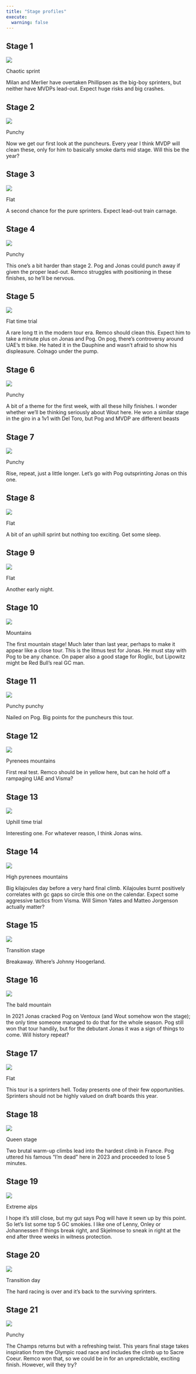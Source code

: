 ```yaml
---
title: "Stage profiles"
execute: 
  warning: false
---
```


## Stage 1

![](profiles_25/stage_1.jpg)

::: {.callout-note title="Terrain type"}
Chaotic sprint
:::

::: {.callout-tip title="Zings summary"}

Milan and Merlier have overtaken Phillipsen as the big-boy sprinters, but neither have MVDPs lead-out. Expect huge risks and big crashes. 

:::

## Stage 2

![](profiles_25/stage_2.jpg)

::: {.callout-note title="Terrain type"}

Punchy
:::

::: {.callout-tip title="Zings summary"}
Now we get our first look at the puncheurs. Every year I think MVDP will clean these, only for him to basically smoke darts mid stage. Will this be the year?
:::

## Stage 3

![](profiles_25/stage_3.jpg)

::: {.callout-note title="Terrain type"}

Flat
:::

::: {.callout-tip title="Zings summary"}
A second chance for the pure sprinters. Expect lead-out train carnage.
:::

## Stage 4

![](profiles_25/stage_4.jpg)

::: {.callout-note title="Terrain type"}

Punchy
:::

::: {.callout-tip title="Zings summary"}

This one's a bit harder than stage 2. Pog and Jonas could punch away if given the proper lead-out. Remco struggles with positioning in these finishes, so he'll be nervous.

:::

## Stage 5

![](profiles_25/stage_5.jpg)

::: {.callout-note title="Terrain type"}

Flat time trial
:::

::: {.callout-tip title="Zings summary"}
A rare long tt in the modern tour era. Remco should clean this. Expect him to take a minute plus on Jonas and Pog. On pog, there's controversy around UAE's tt bike. He hated it in the Dauphine and wasn't afraid to show his displeasure. Colnago under the pump.
:::

## Stage 6

![](profiles_25/stage_6.jpg)

::: {.callout-note title="Terrain type"}

Punchy
:::

::: {.callout-tip title="Zings summary"}

A bit of a theme for the first week, with all these hilly finishes. I wonder whether we'll be thinking seriously about Wout here. He won a similar stage in the giro in a 1v1 with Del Toro, but Pog and MVDP are different beasts
:::

## Stage 7

![](profiles_25/stage_7.jpg)

::: {.callout-note title="Terrain type"}

Punchy
:::

::: {.callout-tip title="Zings summary"}

Rise, repeat, just a little longer. Let's go with Pog outsprinting Jonas on this one.
:::

## Stage 8

![](profiles_25/stage_8.jpg)

::: {.callout-note title="Terrain type"}

Flat
:::

::: {.callout-tip title="Zings summary"}

A bit of an uphill sprint but nothing too exciting. Get some sleep.
:::

## Stage 9

![](profiles_25/stage_9.jpg)

::: {.callout-note title="Terrain type"}

Flat
:::

::: {.callout-tip title="Zings summary"}

Another early night.
:::

## Stage 10

![](profiles_25/stage_10.jpg)

::: {.callout-note title="Terrain type"}

Mountains
:::

::: {.callout-tip title="Zings summary"}

The first mountain stage! Much later than last year, perhaps to make it appear like a close tour. This is the litmus test for Jonas. He must stay with Pog to be any chance. On paper also a good stage for Roglic, but Lipowitz might be Red Bull's real GC man.
:::

## Stage 11

![](profiles_25/stage_11.jpg)

::: {.callout-note title="Terrain type"}

Punchy punchy
:::

::: {.callout-tip title="Zings summary"}

Nailed on Pog. Big points for the puncheurs this tour.
:::

## Stage 12

![](profiles_25/stage_12.jpg)

::: {.callout-note title="Terrain type"}

Pyrenees mountains 
:::

::: {.callout-tip title="Zings summary"}

First real test. Remco should be in yellow here, but can he hold off a rampaging UAE and Visma?
:::

## Stage 13

![](profiles_25/stage_13.jpg)

::: {.callout-note title="Terrain type"}

Uphill time trial
:::

::: {.callout-tip title="Zings summary"}
Interesting one. For whatever reason, I think Jonas wins.
:::

## Stage 14

![](profiles_25/stage_14.jpg)

::: {.callout-note title="Terrain type"}

High pyrenees mountains
:::

::: {.callout-tip title="Zings summary"}

Big kilajoules day before a very hard final climb. Kilajoules burnt positively correlates with gc gaps so circle this one on the calendar. Expect some aggressive tactics from Visma. Will Simon Yates and Matteo Jorgenson actually matter?
:::

## Stage 15

![](profiles_25/stage_15.jpg)

::: {.callout-note title="Terrain type"}

Transition stage
:::

::: {.callout-tip title="Zings summary"}

Breakaway. Where's Johnny Hoogerland.

:::

## Stage 16

![](profiles_25/stage_16.jpg)

::: {.callout-note title="Terrain type"}

The bald mountain
:::

::: {.callout-tip title="Zings summary"}

In 2021 Jonas cracked Pog on Ventoux (and Wout somehow won the stage); the only time someone managed to do that for the whole season. Pog still won that tour handily, but for the debutant Jonas it was a sign of things to come. Will history repeat?
:::

## Stage 17

![](profiles_25/stage_17.jpg)

::: {.callout-note title="Terrain type"}

Flat
:::

::: {.callout-tip title="Zings summary"}

This tour is a sprinters hell. Today presents one of their few opportunities. Sprinters should not be highly valued on draft boards this year.
:::

## Stage 18

![](profiles_25/stage_18.jpg)

::: {.callout-note title="Terrain type"}

Queen stage
:::

::: {.callout-tip title="Zings summary"}

Two brutal warm-up climbs lead into the hardest climb in France. Pog uttered his famous "I'm dead" here in 2023 and proceeded to lose 5 minutes. 
:::

## Stage 19

![](profiles_25/stage_19.jpg)

::: {.callout-note title="Terrain type"}

Extreme alps
:::

::: {.callout-tip title="Zings summary"}

I hope it's still close, but my gut says Pog will have it sewn up by this point. So let's list some top 5 GC smokies. I like one of Lenny, Onley or Johannessen if things break right, and Skjelmose to sneak in right at the end after three weeks in witness protection.  
:::

## Stage 20

![](profiles_25/stage_20.jpg)

::: {.callout-note title="Terrain type"}

Transition day 
:::

::: {.callout-tip title="Zings summary"}
The hard racing is over and it's back to the surviving sprinters.
:::

## Stage 21

![](profiles_25/stage_21.jpg)

::: {.callout-note title="Terrain type"}

Punchy
:::

::: {.callout-tip title="Zings summary"}

The Champs returns but with a refreshing twist. This years final stage takes inspiration from the Olympic road race and includes the climb up to Sacre Coeur. Remco won that, so we could be in for an unpredictable, exciting finish. However, will they try?
:::
